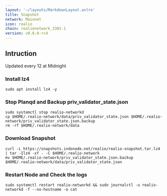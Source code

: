 ```yaml
---
layout: '~/layouts/MarkdownLayout.astro'
title: Snapshot
network: Mainnet
icon: realio
chain: realionetwork_3301-1
version: v0.8.0-rc4
---
```

## Intruction
Updated every 12 at Midnight

### Install lz4
```
sudo apt install lz4 -y
```

### Stop Planqd and Backup priv_validator_state.json
```
sudo systemctl stop realio-networkd
cp $HOME/.realio-network/data/priv_validator_state.json $HOME/.realio-network/priv_validator_state.json.backup
rm -rf $HOME/.realio-network/data
```

### Download Snapshot
```
curl -L https://snapshots.indonode.net/realio/realio-snapshot.tar.lz4 | tar -Ilz4 -xf - -C $HOME/.realio-network
mv $HOME/.realio-network/priv_validator_state.json.backup $HOME/.realio-network/data/priv_validator_state.json
```

### Restart Node and Check the logs

```
sudo systemctl restart realio-networkd && sudo journalctl -u realio-networkd -f --no-hostname -o cat
```

